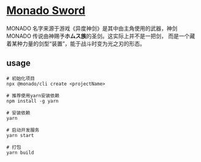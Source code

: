 # [Monado Sword](https://xenoblade.fandom.com/wiki/Monado)

MONADO 名字来源于游戏《异度神剑》是其中由主角使用的武器，神剑 MONADO 传说由神赐予**ホムス族**的圣剑。这实际上并不是一把剑，
而是一个藏着某种力量的剑型“装置”，能于战斗时变为光之刃的形态。


## usage

```shell
# 初始化项目
npx @monado/cli create <projectName>

# 推荐使用yarn安装依赖
npm install -g yarn

# 安装依赖
yarn

# 启动开发服务
yarn start

# 打包
yarn build
```